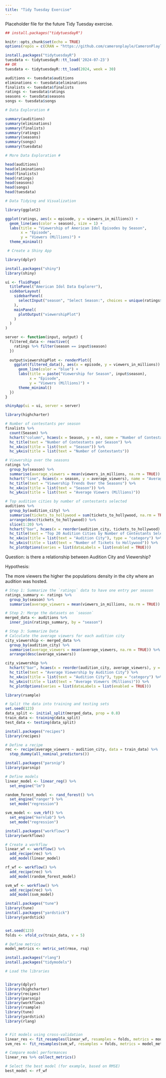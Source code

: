 ```yaml
---
title: "Tidy Tuesday Exercise"
---
```


Placeholder file for the future Tidy Tuesday exercise.

```r

## install.packages("tidytuesdayR")

knitr::opts_chunk$set(echo = TRUE)
options(repos = c(CRAN = "https://github.com/cameronplayle/CameronPlayle-P2-Portfolio.git"))

install.packages("tidytuesdayR")
tuesdata <- tidytuesdayR::tt_load('2024-07-23')
## OR
tuesdata <- tidytuesdayR::tt_load(2024, week = 30)

auditions <- tuesdata$auditions
eliminations <- tuesdata$eliminations
finalists <- tuesdata$finalists
ratings <- tuesdata$ratings
seasons <- tuesdata$seasons
songs <- tuesdata$songs
```

```r

# Data Exploration #

summary(auditions)
summary(eliminations)
summary(finalists)
summary(ratings)
summary(seasons)
summary(songs)
summary(tuesdata)

```

```r
# More Data Exploration # 

head(auditions)
head(eliminations)
head(finalists)
head(ratings)
head(seasons)
head(songs)
head(tuesdata)

```
```r
# Data Tidying and Visualization 

library(ggplot2)

ggplot(ratings, aes(x = episode, y = viewers_in_millions)) +
  geom_line(aes(color = season), size = 1) +
  labs(title = "Viewership of American Idol Episodes by Season",
       x = "Episode",
       y = "Viewers (Millions)") +
  theme_minimal()

```

```r
 # Create a Shiny App

library(dplyr)

install.packages("shiny")
library(shiny)

ui <- fluidPage(
  titlePanel("American Idol Data Explorer"),
  sidebarLayout(
    sidebarPanel(
      selectInput("season", "Select Season:", choices = unique(ratings$season))
    ),
    mainPanel(
      plotOutput("viewershipPlot")
    )
  )
)

server <- function(input, output) {
  filtered_data <- reactive({
    ratings %>% filter(season == input$season)
  })
  
  output$viewershipPlot <- renderPlot({
    ggplot(filtered_data(), aes(x = episode, y = viewers_in_millions)) +
      geom_line(color = "blue") +
      labs(title = paste("Viewership for Season", input$season),
           x = "Episode",
           y = "Viewers (Millions)") +
      theme_minimal()
  })
}

shinyApp(ui = ui, server = server)


```

```r

library(highcharter)

# Number of contestants per season
finalists %>%
  count(Season) %>%
  hchart("column", hcaes(x = Season, y = n), name = "Number of Contestants") %>%
  hc_title(text = "Number of Contestants per Season") %>%
  hc_xAxis(title = list(text = "Season")) %>%
  hc_yAxis(title = list(text = "Number of Contestants"))

```



```r

# Viewership over the seasons
ratings %>%
  group_by(season) %>%
  summarise(average_viewers = mean(viewers_in_millions, na.rm = TRUE)) %>%
  hchart("line", hcaes(x = season, y = average_viewers), name = "Average Viewers") %>%
  hc_title(text = "Viewership Trends Over the Seasons") %>%
  hc_xAxis(title = list(text = "Season")) %>%
  hc_yAxis(title = list(text = "Average Viewers (Millions)"))
```


```r

# Top audition cities by number of contestants selected
auditions %>%
  group_by(audition_city) %>%
  summarise(tickets_to_hollywood = sum(tickets_to_hollywood, na.rm = TRUE)) %>%
  arrange(desc(tickets_to_hollywood)) %>%
  slice(1:20) %>%
  hchart("bar", hcaes(x = reorder(audition_city, tickets_to_hollywood), y = tickets_to_hollywood), name = "Tickets to Hollywood") %>%
  hc_title(text = "Top 20 Audition Cities by Number of Contestants Selected") %>%
  hc_xAxis(title = list(text = "Audition City"), type = "category") %>%
  hc_yAxis(title = list(text = "Number of Tickets to Hollywood")) %>%
  hc_plotOptions(series = list(dataLabels = list(enabled = TRUE)))
```


Question: is there a relationship between Audition City and Viewership?

Hypothesis: 

The more viewers the higher the populations density in the city where an audition was hosted. 

```r


# Step 1: Summarize the `ratings` data to have one entry per season
ratings_summary <- ratings %>%
  group_by(season) %>%
  summarise(average_viewers = mean(viewers_in_millions, na.rm = TRUE))

# Step 2: Merge the datasets on `season`
merged_data <- auditions %>%
  inner_join(ratings_summary, by = "season")
```

```r

# Step 3: Summarize Data
# Calculate the average viewers for each audition city
city_viewership <- merged_data %>%
  group_by(audition_city) %>%
  summarise(average_viewers = mean(average_viewers, na.rm = TRUE)) %>%
  arrange(desc(average_viewers))
```

```r

city_viewership %>%
  hchart("bar", hcaes(x = reorder(audition_city, average_viewers), y = average_viewers), name = "Average Viewers") %>%
  hc_title(text = "Average Viewership by Audition City") %>%
  hc_xAxis(title = list(text = "Audition City"), type = "category") %>%
  hc_yAxis(title = list(text = "Average Viewers (Millions)")) %>%
  hc_plotOptions(series = list(dataLabels = list(enabled = TRUE)))
```

```r

library(rsample)

# Split the data into training and testing sets
set.seed(123)
data_split <- initial_split(merged_data, prop = 0.8)
train_data <- training(data_split)
test_data <- testing(data_split)
```
```r

install.packages("recipes")
library(recipes)

# Define a recipe
rec <- recipe(average_viewers ~ audition_city, data = train_data) %>%
  step_dummy(all_nominal_predictors())
```
```r

install.packages("parsnip")
library(parsnip)

# Define models
linear_model <- linear_reg() %>%
  set_engine("lm")

random_forest_model <- rand_forest() %>%
  set_engine("ranger") %>%
  set_mode("regression")

svm_model <- svm_rbf() %>%
  set_engine("kernlab") %>%
  set_mode("regression")
```
```r

install.packages("workflows")
library(workflows)

# Create a workflow
linear_wf <- workflow() %>%
  add_recipe(rec) %>%
  add_model(linear_model)

rf_wf <- workflow() %>%
  add_recipe(rec) %>%
  add_model(random_forest_model)

svm_wf <- workflow() %>%
  add_recipe(rec) %>%
  add_model(svm_model)
```

```r
install.packages("tune")
library(tune)
install.packages("yardstick")
library(yardstick)


set.seed(123)
folds <- vfold_cv(train_data, v = 5)

# Define metrics
model_metrics <- metric_set(rmse, rsq)
```

```r
install.packages("rlang")
install.packages("tidymodels")

# Load the libraries


library(dplyr)
library(highcharter)
library(recipes)
library(parsnip)
library(workflows)
library(rsample)
library(tune)
library(yardstick)
library(rlang)


# Fit models using cross-validation
linear_res <- fit_resamples(linear_wf, resamples = folds, metrics = model_metrics)
svm_res <- fit_resamples(svm_wf, resamples = folds, metrics = model_metrics)
```

```r
# Compare model performances
linear_res %>% collect_metrics()

```

```r
# Select the best model (for example, based on RMSE)
best_model <- rf_wf

```

